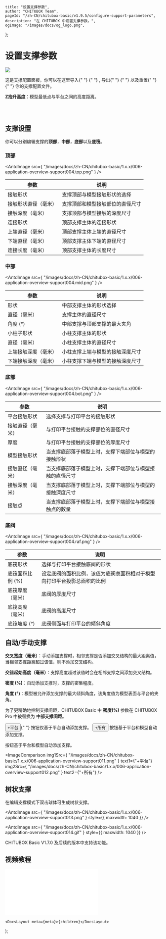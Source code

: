 
	title: "设置支撑参数",
	author: "CHITUBOX Team",
	pageId: "/zh-CN/chitubox-basic/v1.9.5/configure-support-parameters",
	description: "在 CHITUBOX 中设置支撑参数。",
	ogImage: "/images/docs/og_logo.png",
};

# 设置支撑参数

<div style={{ width: "100%", overflow: "auto" }}>
	<img
		src={
			"/images/docs/zh-CN/chitubox-basic/1.x.x/006-application-overview-support004.png"
		}
		style={{
			float: "right",
			paddingLeft: "1em",
			paddingBottom: "1em",
			maxWidth: "50%",
		}}
	/>
	<p>
		这是支撑配置面板，你可以在这里导入{" "}
		<AntdImage
			src={
				"/images/docs/zh-CN/chitubox-basic/1.x.x/006-application-overview-support008.png"
			}
		/>{" "}
		, 导出{" "}
		<AntdImage
			src={
				"/images/docs/zh-CN/chitubox-basic/1.x.x/006-application-overview-support009.png"
			}
		/>{" "}
		以及重置{" "}
		<AntdImage
			src={
				"/images/docs/zh-CN/chitubox-basic/1.x.x/006-application-overview-support007.png"
			}
		/>{" "}
		你的支撑配置文件。
	</p>
	<p>
		<b>Z抬升高度</b>：模型最低点与平台之间的高度距离。
	</p>
	<AntdImage
		src={
			"/images/docs/zh-CN/chitubox-basic/1.x.x/gif/009-z-lift-height.gif"
		}
		style={{ maxWidth: "200px" }}
	/>
	<br />
</div>
<br />

## 支撑设置

你可以分别编辑支撑的<b>顶部</b>，<b>中部</b>，<b>底部</b>以及<b>底筏</b>。

### 顶部

<AntdImage
	src={
		"/images/docs/zh-CN/chitubox-basic/1.x.x/006-application-overview-support004.top.png"
	}
/>

| 参数                 | 说明                             |
| -------------------- | -------------------------------- |
| 接触形状             | 支撑顶部与模型接触形状的选择     |
| 接触形状直径（毫米） | 支撑顶部和模型接触部位的直径尺寸 |
| 接触深度（毫米）     | 支撑顶部与模型接触的深度尺寸     |
| 连接形状             | 顶部支撑主体的连接形状           |
| 上端直径（毫米）     | 顶部支撑主体上端的直径尺寸       |
| 下端直径（毫米）     | 顶部支撑主体下端的直径尺寸       |
| 连接长度（毫米）     | 顶部支撑主体的长度尺寸           |

### 中部

<AntdImage
	src={
		"/images/docs/zh-CN/chitubox-basic/1.x.x/006-application-overview-support004.mid.png"
	}
/>

| 参数                 | 说明                             |
| -------------------- | -------------------------------- |
| 形状                 | 中部支撑主体的形状选择           |
| 直径（毫米）         | 支撑主体的直径尺寸               |
| 角度 (°)             | 中部支撑与顶部支撑的最大夹角     |
| 小柱子形状           | 小柱支撑主体的形状               |
| 直径（毫米）         | 小柱支撑主体的直径尺寸           |
| 上端接触深度（毫米） | 小柱支撑上端与模型的接触深度尺寸 |
| 下端接触深度（毫米） | 小柱支撑下端与模型的接触深度尺寸 |

### 底部

<AntdImage
	src={
		"/images/docs/zh-CN/chitubox-basic/1.x.x/006-application-overview-support004.bot.png"
	}
/>

| 参数             | 说明                                                     |
| ---------------- | -------------------------------------------------------- |
| 平台接触形状     | 选择支撑与打印平台的接触形状                             |
| 接触直径（毫米） | 与打印平台接触的支撑部位的直径尺寸                       |
| 厚度             | 与打印平台接触的支撑部位的厚度尺寸                       |
| 模型接触形状     | 当支撑底部落于模型上时，支撑下端部位与模型的接触形状     |
| 接触直径（毫米） | 当支撑底部落于模型上时，支撑下端部位与模型接触的直径尺寸 |
| 接触深度（毫米） | 当支撑底部落于模型上时，支撑下端部位与模型的接触深度尺寸 |
| 接触点           | 当支撑底部落于模型上时，支撑下端部位与模型接触点的数量   |

### 底阀

<AntdImage
	src={
		"/images/docs/zh-CN/chitubox-basic/1.x.x/006-application-overview-support004.raf.png"
	}
/>

| 参数             | 说明                                                                     |
| ---------------- | ------------------------------------------------------------------------ |
| 底筏形状         | 选择与打印平台接触底阀的形状                                             |
| 底筏面积比例 (%) | 设定底阀的面积比例，该值为底阀总面积相对于模型向打印平台投影总面积的比例 |
| 底筏厚度（毫米） | 底阀的厚度尺寸                                                           |
| 底筏高度（毫米） | 底阀的高度尺寸                                                           |
| 底筏坡度 (°)     | 底阀侧面与打印平台的倾斜角度                                             |

## 自动/手动支撑

<p>
	<b>交叉宽度（毫米）</b>：手动添加支撑时，相邻支撑是否添加交叉结构的最大距离值，当相邻支撑距离超过该值，则不添加交叉结构。
</p>

<ImageContainer>
	<AntdImage
		src={"/images/docs/zh-CN/chitubox-basic/1.x.x/gif/41Cross Width.gif"}
		style={{ maxWidth: "200px" }}
	/>
</ImageContainer>

<p>
	<b>交错起始高度（毫米）</b>：支撑高度超过该值时会在相邻支撑之间添加交叉结构。
</p>

<ImageContainer>
	<AntdImage
		src={
			"/images/docs/zh-CN/chitubox-basic/1.x.x/gif/18Staggered starting height.gif"
		}
		style={{ maxWidth: "200px" }}
	/>
</ImageContainer>

<p>
	<b>密度 (%)</b>：自动添加支撑时，支撑的密集程度。
</p>

<ImageContainer>
	<AntdImage
		src={"/images/docs/zh-CN/chitubox-basic/1.x.x/gif/19density.gif"}
		style={{ maxWidth: "200px" }}
	/>
</ImageContainer>

<p>
	<b>角度 (°)</b>：模型被允许添加支撑的最大倾斜角度，该角度值为模型表面与平台的夹角。
</p>

<ImageContainer>
	<AntdImage
		src={"/images/docs/zh-CN/chitubox-basic/1.x.x/gif/020angle.gif"}
		style={{ maxWidth: "200px" }}
	/>
</ImageContainer>

<Admonition type="note" title="注意">
	为了更精确地控制支撑间距，CHITUBOX Basic 中 <b>密度(%)</b> 参数在 CHITUBOX
	Pro 中被替换为 <b>中部支撑间距</b>。
</Admonition>

<p>
	<button className="button button--secondary">+平台</button>{" "}
	按钮仅基于平台自动添加支撑。
	<button className="button button--secondary">+所有</button> 按钮基于平台和模型自动添加支撑。
</p>

按钮基于平台和模型自动添加支撑。

<ImageComparison
	img1Src={
		"/images/docs/zh-CN/chitubox-basic/1.x.x/006-application-overview-support011.png"
	}
	text1={"+平台"}
	img2Src={
		"/images/docs/zh-CN/chitubox-basic/1.x.x/006-application-overview-support012.png"
	}
	text2={"+所有"}
/>

## 树状支撑

在编辑支撑模式下双击球体可生成树状支撑。

<AntdImage
	src={
		"/images/docs/zh-CN/chitubox-basic/1.x.x/006-application-overview-support013.png"
	}
	style={{ maxwidth: 1040 }}
/>

<AntdImage
	src={
		"/images/docs/zh-CN/chitubox-basic/1.x.x/006-application-overview-support014.gif"
	}
	style={{ maxwidth: 1040 }}
/>

<Admonition type="note" title="注意">
	CHITUBOX Basic V1.7.0 及后续的版本中支持该功能。
</Admonition>

## 视频教程

<BilibiliVideoContainer>
	<iframe
		src="//player.bilibili.com/player.html?aid=460683740&bvid=BV1q5411u7Ac&cid=341976832&page=1"
		scrolling="no"
		border="0"
		frameborder="no"
		framespacing="0"
		allowfullscreen="true"
	></iframe>
</BilibiliVideoContainer>

	<DocsLayout meta={meta}>{children}</DocsLayout>
);
